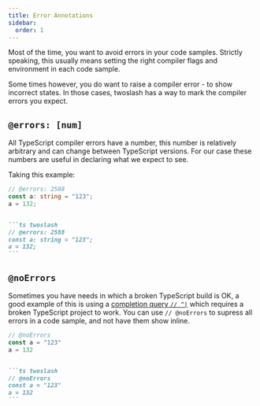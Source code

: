 ```yaml
---
title: Error Annotations
sidebar:
  order: 1
---
```



Most of the time, you want to avoid errors in your code samples. Strictly speaking, this usually means setting the right compiler flags and environment in each code sample.

Some times however, you do want to raise a compiler error - to show incorrect states. In those cases, twoslash has a way to mark the compiler errors you expect.

## `@errors: [num]`

All TypeScript compiler errors have a number, this number is relatively arbitrary and can change between TypeScript versions. For our case these numbers are useful in declaring what we expect to see.

Taking this example:

<Tabs>

<TabItem label="Output">

```ts twoslash
// @errors: 2588
const a: string = "123";
a = 132;
```

</TabItem>

<TabItem label='Markdown'>

``````md

```ts twoslash
// @errors: 2588
const a: string = "123";
a = 132;
```

``````

</TabItem>

</Tabs>

## `@noErrors`

Sometimes you have needs in which a broken TypeScript build is OK, a good example of this is using a [completion query `// ^|`](/usage/queries/completions) which requires a broken TypeScript project to work. You can use `// @noErrors` to supress all errors in a code sample, and not have them show inline.

<Tabs>

<TabItem label="Output">

```ts twoslash
// @noErrors
const a = "123"
a = 132
```

</TabItem>

<TabItem label='Markdown'>

``````md

```ts twoslash
// @noErrors
const a = "123"
a = 132
```

``````

</TabItem>

</Tabs>